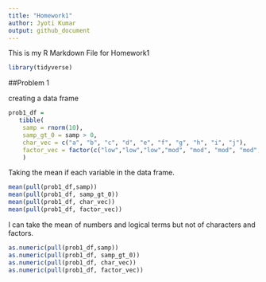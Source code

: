 ```yaml
---
title: "Homework1"
author: Jyoti Kumar
output: github_document
---
```


This is my R Markdown File for Homework1

```r
library(tidyverse)
```


##Problem 1

creating a data frame

```r
prob1_df =  
   tibble(
    samp = rnorm(10),
    samp_gt_0 = samp > 0,
    char_vec = c("a", "b", "c", "d", "e", "f", "g", "h", "i", "j"),
    factor_vec = factor(c("low","low","low","mod", "mod", "mod", "mod", "high", "high", "high")),
    )
```

Taking the mean if each variable in the data frame.

```r
mean(pull(prob1_df,samp))
mean(pull(prob1_df, samp_gt_0))
mean(pull(prob1_df, char_vec))
mean(pull(prob1_df, factor_vec))
```

I can take the mean of numbers and logical terms but not of characters and factors. 

```r
as.numeric(pull(prob1_df,samp))
as.numeric(pull(prob1_df, samp_gt_0))
as.numeric(pull(prob1_df, char_vec))
as.numeric(pull(prob1_df, factor_vec))
```




